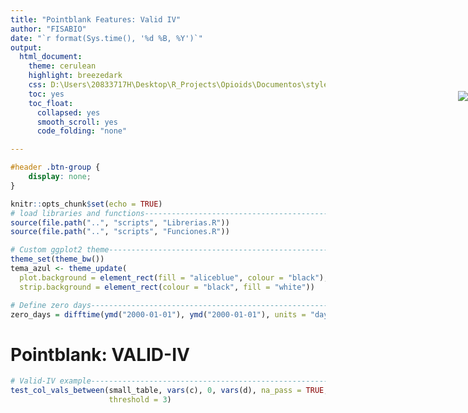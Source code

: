 ```yaml
---
title: "Pointblank Features: Valid IV"
author: "FISABIO"
date: "`r format(Sys.time(), '%d %B, %Y')`"
output: 
  html_document: 
    theme: cerulean
    highlight: breezedark
    css: D:\Users\20833717H\Desktop\R_Projects\Opioids\Documentos\style.css
    toc: yes
    toc_float:
      collapsed: yes
      smooth_scroll: yes
      code_folding: "none"

---
```


<img src="D:/Users/20833717H/Desktop/R_Projects/Opioids/logos/logo.png" style="position:absolute;top:200px;right:0px;" />


```css
#header .btn-group {
    display: none;
}

```

```r
knitr::opts_chunk$set(echo = TRUE)
# load libraries and functions-------------------------------------------------
source(file.path("..", "scripts", "Librerias.R"))
source(file.path("..", "scripts", "Funciones.R"))

```

```r
# Custom ggplot2 theme---------------------------------------------------------
theme_set(theme_bw())
tema_azul <- theme_update(
  plot.background = element_rect(fill = "aliceblue", colour = "black"),
  strip.background = element_rect(colour = "black", fill = "white"))

# Define zero days-------------------------------------------------------------
zero_days = difftime(ymd("2000-01-01"), ymd("2000-01-01"), units = "days")

```

# Pointblank: VALID-IV

```r
# Valid-IV example-------------------------------------------------------------
test_col_vals_between(small_table, vars(c), 0, vars(d), na_pass = TRUE, 
                      threshold = 3)


```



